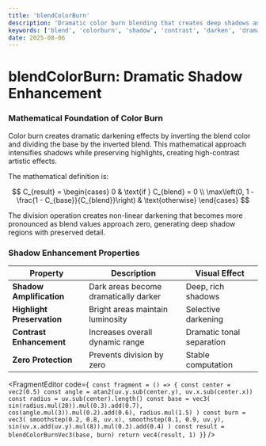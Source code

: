 ```yaml
---
title: 'blendColorBurn'
description: 'Dramatic color burn blending that creates deep shadows and rich contrast through mathematical darkening'
keywords: ['blend', 'colorburn', 'shadow', 'contrast', 'darken', 'dramatic']
date: 2025-08-06
---
```



# blendColorBurn: Dramatic Shadow Enhancement

### Mathematical Foundation of Color Burn

Color burn creates dramatic darkening effects by inverting the blend color and dividing the base by the inverted blend. This mathematical approach intensifies shadows while preserving highlights, creating high-contrast artistic effects.

The mathematical definition is:

$$
C_{result} = \begin{cases}
0 & \text{if } C_{blend} = 0 \\
\max\left(0, 1 - \frac{1 - C_{base}}{C_{blend}}\right) & \text{otherwise}
\end{cases}
$$

The division operation creates non-linear darkening that becomes more pronounced as blend values approach zero, generating deep shadow regions with preserved detail.

### Shadow Enhancement Properties

| Property                   | Description                           | Visual Effect             |
| -------------------------- | ------------------------------------- | ------------------------- |
| **Shadow Amplification**   | Dark areas become dramatically darker | Deep, rich shadows        |
| **Highlight Preservation** | Bright areas maintain luminosity      | Selective darkening       |
| **Contrast Enhancement**   | Increases overall dynamic range       | Dramatic tonal separation |
| **Zero Protection**        | Prevents division by zero             | Stable computation        |

<FragmentEditor
        code={`
const fragment = () => {
        const center = vec2(0.5)
        const angle = atan2(uv.y.sub(center.y), uv.x.sub(center.x))
        const radius = uv.sub(center).length()
        const base = vec3(
                sin(radius.mul(20)).mul(0.3).add(0.7),
                cos(angle.mul(3)).mul(0.2).add(0.6),
                radius.mul(1.5)
        )
        const burn = vec3(
                smoothstep(0.2, 0.8, uv.x),
                smoothstep(0.1, 0.9, uv.y),
                sin(uv.x.add(uv.y).mul(8)).mul(0.3).add(0.4)
        )
        const result = blendColorBurnVec3(base, burn)
        return vec4(result, 1)
}`}
/>
